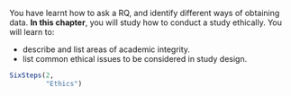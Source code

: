 ::: {.objectivesBox .objectives data-latex="{iconmonstr-target-4-240.png}"}
You have learnt how to ask a RQ, and identify different ways of obtaining data.
**In this chapter**, you will study how to conduct a study ethically.
You will learn to:

* describe and list areas of academic integrity.
* list common ethical issues to be considered in study design.
:::


```r
SixSteps(2, 
         "Ethics")
```